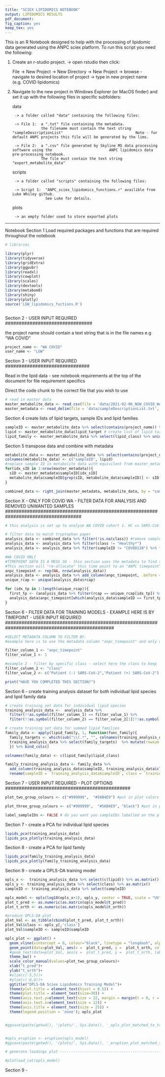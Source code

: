```yaml
---
title: "SCIEX LIPIDOMICS NOTEBOOK"
output: LIPIDOMICS RESULTS
pdf_document: 
fig_caption: yes
keep_tex: yes
---
```


This is an R Notebook designed to help with the processing of lipidomic data generated using the ANPC sciex platform. To run this script you need the following:

1. Create an r-studio project.
  -> open rstudio then click:
    
      File  -> New Project 
              -> New Directory 
                -> New Project 
                  -> browse - navigate to desired location of project 
                    -> type in new project name (e.g. COVID lipidomics)

2. Navigate to the new project in Windows Explorer (or MacOS finder) and set it up with the following files in specific subfolders:
  
      data
      
        -> a folder called "data" containing the following files:
      
        -> File 1:  a ".txt" file containing the metadata. 
                    the filename must contain the text string "sampleDescriptionList"                                 Note - for default ANPC projects this file will be generated by the lims.
      
        -> File 2:  a ".csv" file generated by Skyline MS data processing software using the                          ANPC lipidomics data pre-processing notebook. 
                    The file must contain the text string "export_metabolite_data"
  
      scripts
  
        -> a folder called "scripts" containing the following files:
      
        -> Script 1:  "ANPC_sciex_lipidomics_functions.r" availible from Luke Whiley github. 
                      See Luke for details.
  
  
      plots
  
        -> an empty folder used to store exported plots
      

--------------------------------------------------------------------------------------------------

Notebook Section 1 
Load required packages and functions that are required throughout the notebook

```r
# libraries

library(plyr)
library(tidyverse)
library(gridExtra)
library(ggpubr)
library(readxl)
library(cowplot)
library(scales)
library(devtools)
library(metabom8)
library(shiny)
library(plotly)
source('LGW_lipidomics_fuctions.R')



```

################################
Section 2 - USER INPUT REQUIRED
################################

the project name should contain a text string that is in the file names e.g "WA COVID"

```r

project_name <- "WA COVID"
user_name <- "LGW"


```

###############################
Section 3 - USER INPUT REQUIRED
###############################

Read in the lipid data - see notebook requirements at the top of the document for file requirement specifics

Direct the code chunk to the correct file that you wish to use

```r

# read in master data
master_metabolite_data <- read_csv(file = 'data/2021-02-06_NGW_COVID_WA_export_metabolite_data_ltr_filtered.csv')
master_metadata <- read_delim(file = 'data/sampleDescriptionList.txt', delim = "\t")


```


Section 4
create lists of lipid targets, sample IDs and lipid families

```r
sampleID <- master_metabolite_data %>% select(contains(project_name)) %>% colnames() # create list of sample IDs
lipid <- master_metabolite_data$lipid_target # create list of lipid targets
lipid_family <- master_metabolite_data %>% select(lipid_class) %>% unique()

```

Section 5
transpose data and combine with metadata

```r
metabolite_data <- master_metabolite_data %>% select(contains(project_name)) %>% t() %>% as_tibble(.name_repair = "universal") %>% add_column(sampleID, .before =1)
colnames(metabolite_data) <- c("sampleID", lipid)
#replace sample ID in metabolite data with equivilent from master_metadata to make combining work
for(idx_sID in 1:nrow(master_metadata)){
  sID <- master_metadata$sampleID[idx_sID]
  metabolite_data$sampleID[grep(sID, metabolite_data$sampleID)] <- sID
}

combined_data <- right_join(master_metadata, metabolite_data, by = "sampleID")
```


#####################################################################################
Section X - ONLY FOR COVID WA - FILTER DATA FOR ANALYSIS AND REMOVED UNWANTED SAMPLES
####################################################################################


```r
# this analysis is set up to analyse WA COVID cohort 1. HC vs SARS-CoV-2 (-) vs SARS-CoV-2 (+)

# filter data to match tryptophan paper
analysis_data <- combined_data %>% filter(!is.na(class)) #remove samples from other cohorts that are not in tryptophan paper
analysis_data <- analysis_data %>% filter(class != "Healthy*")
analysis_data <- analysis_data %>% filter(sampleID != "COV00138") %>% filter(sampleID != "COV00157") #remove inconclusive positive sample (JKN?)

#WA COVID ONLY
#TIMEPOINT DATA IS A MESS SO - this section uses the metadata to find the FIRST timepoint available in the samples run (e.g. a sample may have a metadata timepoint of 2,3,4,5, in this instance the ANPC would not have run the true sample 1.) 
#This section will "re-allocate" this time point to an "ANPC timepoint" indexing from 1. e.g. timepoint 2,3,4,5 become 1,2,3,4
anpc_timepoint <- rep(NA, nrow(analysis_data))
analysis_data <- analysis_data %>% add_column(anpc_timepoint, .before = 4) # new column to put a lipid specific timepoint (e.g the earliest timpoint we ran assay on)
unique_rcap <- unique(analysis_data$rcap)

for (idx_tp in 1:length(unique_rcap)){
  first_tp <- (analysis_data %>% filter(rcap == unique_rcap[idx_tp]) %>%  arrange(tpoint) %>% select(sampleID))[1,] %>% paste()
  analysis_data$anpc_timepoint[which(analysis_data$sampleID == first_tp)] <- 1
}

```

#################################################################################################
Section 6 - FILTER DATA FOR TRAINING MODELS - EXAMPLE HERE IS BY TIMEPOINT - USER INPUT REQUIRED
################################################################################################

```r

#SELECT METADATA COLUMN TO FILTER BY. 
#example here is to use the metadata column "anpc_timepoint" and only use timepoint 1

filter_column_1 <- "anpc_timepoint"
filter_value_1 <- 1

#example 2 - filter by specific class - select here the class to keep
filter_column_2 <- "class"
filter_value_2 <- c("Patient (-) SARS-CoV-2","Patient (+) SARS-CoV-2")

print("HAVE YOU COMPLETED THIS SECTION?")

```


Section 6 - create training analysis dataset for both individual lipid species and lipid family data

```r
# create training set data for individual lipid species
training_analysis_data <-  analysis_data %>% 
  filter(!!as.symbol(filter_column_1) == filter_value_1) %>% 
  filter(!!as.symbol(filter_column_2) == filter_value_2[1]|!!as.symbol(filter_column_2) == filter_value_2[2])

# create training set data for summed lipid families
family_data <- apply(lipid_family, 1, function(func_family){
  family_targets <- which(sub("\\(.*", "", colnames(training_analysis_data)) == func_family) # find the columns in each family
  training_analysis_data %>% select(family_targets)  %>% mutate(rowsum = rowSums(.)) %>% select(rowsum)
  }) %>% bind_cols()

colnames(family_data) <- c(lipid_family$lipid_class)

family_training_analysis_data <- family_data %>% 
  add_column(training_analysis_data$sampleID, training_analysis_data$class, .before = 1) %>% 
  rename(sampleID = `training_analysis_data$sampleID`, class = `training_analysis_data$class`)
```

##############################################
Section 7 - USER INPUT REQUIRED - PLOT OPTIONS
##############################################

```r

plot_two_group_colours <- c("#999999",  "#56B4E9") #put in plot colors here. This is for 2 class analysis.

plot_three_group_colours <- c("#999999",  "#56B4E9", "black") #put in plot colors here. This is for 3 class analysis.

label_sampleIDs <- FALSE # do you want you sampleIDs labelled on the plots? TRUE/FALSE


```
  
Section 7 - create a PCA for individual lipid species

```r

lipids_pca(training_analysis_data)
lipids_pca_plotly(training_analysis_data)

```


Section 8 - create a PCA for lipid family

```r

lipids_pca(family_training_analysis_data)
lipids_pca_plotly(family_training_analysis_data)

```

Section 9 - create a OPLS-DA training model

```r
opls_x <-  training_analysis_data %>% select(c(lipid)) %>% as.matrix() 
opls_y <- training_analysis_data %>% select(class) %>% as.matrix()
sampleID <- training_analysis_data %>% select(sampleID)

opls_model <- opls(log10(opls_x+1), opls_y, center = TRUE, scale = "UV")
plot_t_pred <- as.numeric(as.matrix(opls_model@t_pred))
plot_t_orth <- as.numeric(as.matrix(opls_model@t_orth))

#produce OPLS-DA plot
plot_Val <- as_tibble(cbind(plot_t_pred, plot_t_orth))
plot_Val$class <- opls_y[,'class']
plot_Val$sampleID <- sampleID$sampleID

opls_plot <- ggplot() +
  geom_vline(xintercept = 0, colour="black", linetype = "longdash", alpha = 0.4)+
  geom_point(data=plot_Val, aes(x =  plot_t_pred, y =  plot_t_orth, color = class),  size = 6.0)+
  #geom_text(data=plot_Val, aes(x =  plot_t_pred, y =  plot_t_orth, label = sampleID))+
  theme_bw() +
  scale_color_manual(values=plot_two_group_colours)+
  xlab("t_pred")+
  ylab("t_orth")+
  #xlim(c(-5,5))+
  #ylim(c(-8,8))+
  ggtitle("OPLS-DA Sciex Lipidomics Training Model")+
  theme(plot.title = element_text(hjust = 0.5)) +
  theme(plot.title = element_text(size=30)) +
  theme(axis.text.y=element_text(size = 22, margin = margin(t = 0, r = 0, b = 0, l = 2))) +
  theme(axis.text.x=element_text(size = 22)) +
  theme(axis.title = element_text(size = 25)) +
  theme(legend.position = 'none'); opls_plot


#ggsave(paste(getwd(), '/plots/', Sys.Date(), '_opls_plot_matched_to_tryptophan_paper.png', sep = ""), width = 10, height = 7.5, units = "in", plot = last_plot(), dpi = 300)


#opls_eruption <- eruption(opls_model)
#ggsave(paste(getwd(), '/plots/', Sys.Date(), '_eruption_plot_matched_to_tryptophan_paper.png', sep = ""), width = 10, height = 7.5, units = "in", plot = last_plot(), dpi = 300)

# generate loadings plot -----------------------------------------------

#plotload_cat(opls_model)

```
Section 9 - 


